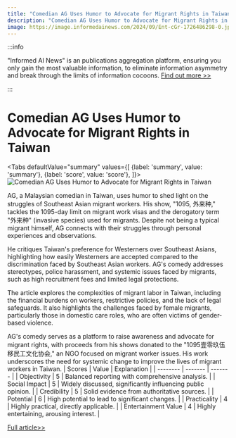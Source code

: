 ```yaml
---
title: "Comedian AG Uses Humor to Advocate for Migrant Rights in Taiwan"
description: "Comedian AG Uses Humor to Advocate for Migrant Rights in Taiwan"
image: https://image.informedainews.com/2024/09/Ent-cGr-1726486298-0.jpg
---
```



:::info

"Informed AI News" is an publications aggregation platform, ensuring you only gain the most valuable information, to eliminate information asymmetry and break through the limits of information cocoons.  [Find out more >>](/)

:::

# Comedian AG Uses Humor to Advocate for Migrant Rights in Taiwan


<Tabs
	defaultValue="summary"
	values={[
	{label: 'summary', value: 'summary'},
	{label: 'score', value: 'score'},
]}>
<TabItem value="summary">
<img
  src="https://image.informedainews.com/2024/09/Ent-cGr-1726486298-0.jpg"
  alt="Comedian AG Uses Humor to Advocate for Migrant Rights in Taiwan"
/>



AG, a Malaysian comedian in Taiwan, uses humor to shed light on the struggles of Southeast Asian migrant workers. His show, "1095, 外来种," tackles the 1095-day limit on migrant work visas and the derogatory term "外来种" (invasive species) used for migrants. Despite not being a typical migrant himself, AG connects with their struggles through personal experiences and observations.

He critiques Taiwan's preference for Westerners over Southeast Asians, highlighting how easily Westerners are accepted compared to the discrimination faced by Southeast Asian workers. AG's comedy addresses stereotypes, police harassment, and systemic issues faced by migrants, such as high recruitment fees and limited legal protections.

The article explores the complexities of migrant labor in Taiwan, including the financial burdens on workers, restrictive policies, and the lack of legal safeguards. It also highlights the challenges faced by female migrants, particularly those in domestic care roles, who are often victims of gender-based violence.

AG's comedy serves as a platform to raise awareness and advocate for migrant rights, with proceeds from his shows donated to the "1095壹零玖伍移民工文化协会," an NGO focused on migrant worker issues. His work underscores the need for systemic change to improve the lives of migrant workers in Taiwan.
</TabItem>
<TabItem value="score">
	| Scores     | Value   | Explanation |
	| -------- | ------- | ------- |
	| Objectivity  | 5    | Balanced reporting with comprehensive analysis.    |
	| Social Impact | 5     | Widely discussed, significantly influencing public opinion.    |
	| Credibility    | 5    | Solid evidence from authoritative sources.    |
	| Potential    | 6    | High potential to lead to significant changes.    |
	| Practicality    | 4    | Highly practical, directly applicable.    |
	| Entertainment Value    | 4    | Highly entertaining, arousing interest.    |
</TabItem>
</Tabs>

[Full article>>](https://matters.town/a/g4wf27e880ap)
